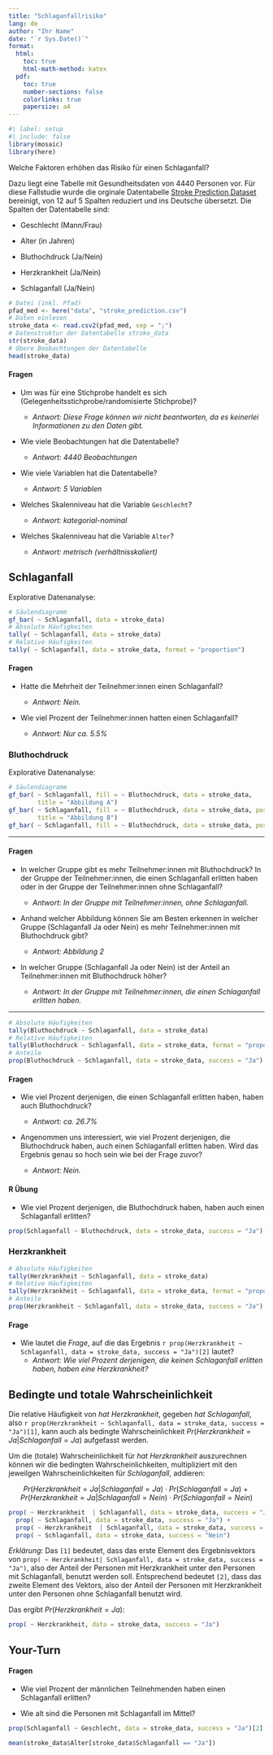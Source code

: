 ```yaml
---
title: "Schlaganfallrisiko"
lang: de
author: "Ihr Name"
date: "`r Sys.Date()`"
format: 
  html:
    toc: true
    html-math-method: katex
  pdf:
    toc: true
    number-sections: false
    colorlinks: true 
    papersize: a4
---
```


```r
#| label: setup
#| include: false
library(mosaic)
library(here)
```

Welche Faktoren erhöhen das Risiko für einen Schlaganfall?

Dazu liegt eine Tabelle mit Gesundheitsdaten von 4440 Personen vor. Für diese Fallstudie wurde die orginale Datentabelle [Stroke Prediction Dataset](https://www.kaggle.com/datasets/fedesoriano/stroke-prediction-dataset/data "Stroke Prediction Dataset") bereinigt, von 12 auf 5 Spalten reduziert und ins Deutsche übersetzt. Die Spalten der Datentabelle sind:

-   Geschlecht (Mann/Frau)

-   Alter (in Jahren)

-   Bluthochdruck (Ja/Nein)

-   Herzkrankheit (Ja/Nein)

-   Schlaganfall (Ja/Nein)

<!-- Technischer Hinweis: das Paket here (https://here.r-lib.org/) ermöglicht einen einfacheren Umgang mit Datei(pfaden) innerhalb von RStudio Projekten. Die csv Datei "film.csv" befindet sich im Projektordner "data". -->

```r
# Datei (inkl. Pfad)
pfad_med <- here("data", "stroke_prediction.csv")
# Daten einlesen
stroke_data <- read.csv2(pfad_med, sep = ";")
# Datenstruktur der Datentabelle stroke_data
str(stroke_data)
# Obere Beobachtungen der Datentabelle
head(stroke_data)
```

#### Fragen

-   Um was für eine Stichprobe handelt es sich (Gelegenheitsstichprobe/randomisierte Stichprobe)?

    -   *Antwort: Diese Frage können wir nicht beantworten, da es keinerlei Informationen zu den Daten gibt.*

-   Wie viele Beobachtungen hat die Datentabelle?

    -   *Antwort: 4440 Beobachtungen*

-   Wie viele Variablen hat die Datentabelle?

    -   *Antwort: 5 Variablen*

-   Welches Skalenniveau hat die Variable `Geschlecht`?

    -   *Antwort: kategorial-nominal*

-   Welches Skalenniveau hat die Variable `Alter`?

    -   *Antwort: metrisch (verhältnisskaliert)*

## Schlaganfall

Explorative Datenanalyse:

```r
# Säulendiagramm
gf_bar( ~ Schlaganfall, data = stroke_data)
# Absolute Häufigkeiten
tally( ~ Schlaganfall, data = stroke_data)
# Relative Häufigkeiten
tally( ~ Schlaganfall, data = stroke_data, format = "proportion")
```

#### Fragen

-   Hatte die Mehrheit der Teilnehmer:innen einen Schlaganfall?

    -   *Antwort: Nein.*

-   Wie viel Prozent der Teilnehmer:innen hatten einen Schlaganfall?

    -   *Antwort: Nur ca. 5.5%*

### Bluthochdruck

Explorative Datenanalyse:

```r
# Säulendiagramm
gf_bar( ~ Schlaganfall, fill = ~ Bluthochdruck, data = stroke_data, 
        title = "Abbildung A")
gf_bar( ~ Schlaganfall, fill = ~ Bluthochdruck, data = stroke_data, position = position_dodge(),
        title = "Abbildung B")
gf_bar( ~ Schlaganfall, fill = ~ Bluthochdruck, data = stroke_data, position = "fill"         ,title = "Abbildung C")
```

------------------------------------------------------------------------

#### Fragen

-   In welcher Gruppe gibt es mehr Teilnehmer:innen mit Bluthochdruck? In der Gruppe der Teilnehmer:innen, die einen Schlaganfall erlitten haben oder in der Gruppe der Teilnehmer:innen ohne Schlaganfall?

    -   *Antwort: In der Gruppe mit Teilnehmer:innen, ohne Schlaganfall.*

-   Anhand welcher Abbildung können Sie am Besten erkennen in welcher Gruppe (Schlaganfall Ja oder Nein) es mehr Teilnehmer:innen mit Bluthochdruck gibt?

    -   *Antwort: Abbildung 2*

-   In welcher Gruppe (Schlaganfall Ja oder Nein) ist der Anteil an Teilnehmer:innen mit Bluthochdruck höher?

    -   *Antwort: In der Gruppe mit Teilnehmer:innen, die einen Schlaganfall erlitten haben.*

------------------------------------------------------------------------

```r
# Absolute Häufigkeiten
tally(Bluthochdruck ~ Schlaganfall, data = stroke_data)
# Relative Häufigkeiten
tally(Bluthochdruck ~ Schlaganfall, data = stroke_data, format = "proportion")
# Anteile
prop(Bluthochdruck ~ Schlaganfall, data = stroke_data, success = "Ja")
```

#### Fragen

-   Wie viel Prozent derjenigen, die einen Schlaganfall erlitten haben, haben auch Bluthochdruck?

    -   *Antwort: ca. 26.7%*

-   Angenommen uns interessiert, wie viel Prozent derjenigen, die Bluthochdruck haben, auch einen Schlaganfall erlitten haben. Wird das Ergebnis genau so hoch sein wie bei der Frage zuvor?

    -   *Antwort: Nein.*

#### R Übung

-   Wie viel Prozent derjenigen, die Bluthochdruck haben, haben auch einen Schlaganfall erlitten?

```r
prop(Schlaganfall ~ Bluthochdruck, data = stroke_data, success = "Ja")[1]
```

### Herzkrankheit

```r
# Absolute Häufigkeiten
tally(Herzkrankheit ~ Schlaganfall, data = stroke_data)
# Relative Häufigkeiten
tally(Herzkrankheit ~ Schlaganfall, data = stroke_data, format = "proportion")
# Anteile
prop(Herzkrankheit ~ Schlaganfall, data = stroke_data, success = "Ja")
```

#### Frage

-   Wie lautet die *Frage*, auf die das Ergebnis `r prop(Herzkrankheit ~ Schlaganfall, data = stroke_data, success = "Ja")[2]` lautet?
    -   *Antwort: Wie viel Prozent derjenigen, die keinen Schlaganfall erlitten haben, haben eine Herzkrankheit?*

## Bedingte und totale Wahrscheinlichkeit

Die relative Häufigkeit von *hat Herzkrankheit*, gegeben *hat Schlaganfall*, also `r prop(Herzkrankheit ~ Schlaganfall, data = stroke_data, success = "Ja")[1]`, kann auch als bedingte Wahrscheinlichkeit $Pr(Herzkrankheit = Ja | Schlaganfall = Ja)$ aufgefasst werden.

Um die (totale) Wahrscheinlichkeit für *hat Herzkrankheit* auszurechnen können wir die bedingten Wahrscheinlichkeiten, multipliziert mit den jeweilgen Wahrscheinlichkeiten für *Schlaganfall*, addieren:

$$
Pr(Herzkrankheit = Ja | Schlaganfall = Ja) \cdot Pr(Schlaganfall = Ja) + Pr(Herzkrankheit = Ja | Schlaganfall = Nein) \cdot Pr(Schlaganfall = Nein)
$$

```r
prop( ~ Herzkrankheit  | Schlaganfall, data = stroke_data, success = "Ja")[1] * 
  prop( ~ Schlaganfall, data = stroke_data, success = "Ja") +
  prop( ~ Herzkrankheit  | Schlaganfall, data = stroke_data, success = "Ja")[2] * 
  prop( ~ Schlaganfall, data = stroke_data, success = "Nein")
```

*Erklärung*: Das `[1]` bedeutet, dass das erste Element des Ergebnisvektors von `prop( ~ Herzkrankheit| Schlaganfall, data = stroke_data, success = "Ja")`, also der Anteil der Personen mit Herzkrankheit unter den Personen mit Schlaganfall, benutzt werden soll. Entsprechend bedeutet `[2]`, dass das zweite Element des Vektors, also der Anteil der Personen mit Herzkrankheit unter den Personen ohne Schlaganfall benutzt wird.

Das ergibt $Pr(Herzkrankheit= Ja)$:

```r
prop( ~ Herzkrankheit, data = stroke_data, success = "Ja")
```

## Your-Turn

#### Fragen

-   Wie viel Prozent der männlichen Teilnehmenden haben einen Schlaganfall erlitten?

-   Wie alt sind die Personen mit Schlaganfall im Mittel?

```r
prop(Schlaganfall ~ Geschlecht, data = stroke_data, success = "Ja")[2]

mean(stroke_data$Alter[stroke_data$Schlaganfall == "Ja"])
```

